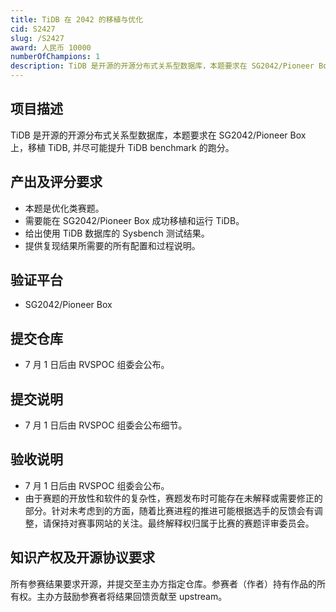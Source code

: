 ```yaml
---
title: TiDB 在 2042 的移植与优化
cid: S2427
slug: /S2427
award: 人民币 10000
numberOfChampions: 1
description: TiDB 是开源的开源分布式关系型数据库，本题要求在 SG2042/Pioneer Box 上，移植 TiDB, 并尽可能提升 TiDB benchmark 的跑分。
---
```



<ChallengesMetaInDoc />


<ChallengeRegistration />

## 项目描述

TiDB 是开源的开源分布式关系型数据库，本题要求在 SG2042/Pioneer Box 上，移植 TiDB, 并尽可能提升 TiDB benchmark 的跑分。

## 产出及评分要求

- 本题是优化类赛题。
- 需要能在 SG2042/Pioneer Box 成功移植和运行 TiDB。
- 给出使用 TiDB 数据库的 Sysbench 测试结果。
- 提供复现结果所需要的所有配置和过程说明。

## 验证平台

- SG2042/Pioneer Box

## 提交仓库

- 7 月 1 日后由 RVSPOC 组委会公布。

## 提交说明

- 7 月 1 日后由 RVSPOC 组委会公布细节。

## 验收说明

- 7 月 1 日后由 RVSPOC 组委会公布。
- 由于赛题的开放性和软件的复杂性，赛题发布时可能存在未解释或需要修正的部分。针对未考虑到的方面，随着比赛进程的推进可能根据选手的反馈会有调整，请保持对赛事网站的关注。最终解释权归属于比赛的赛题评审委员会。

## 知识产权及开源协议要求

所有参赛结果要求开源，并提交至主办方指定仓库。参赛者（作者）持有作品的所有权。主办方鼓励参赛者将结果回馈贡献至 upstream。
